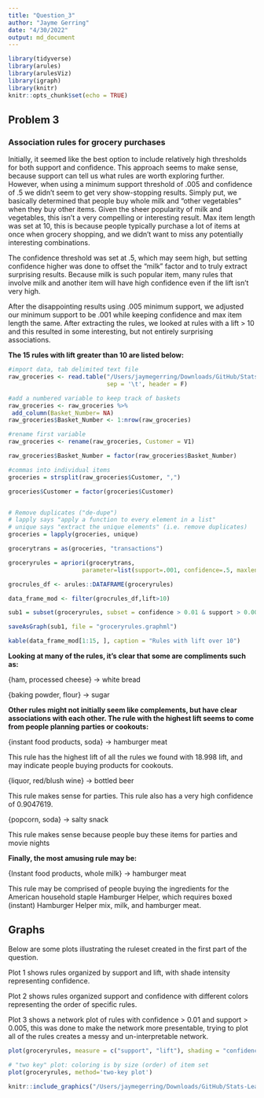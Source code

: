 ```yaml
---
title: "Question_3"
author: "Jayme Gerring"
date: "4/30/2022"
output: md_document
---
```


```r
library(tidyverse)
library(arules) 
library(arulesViz)
library(igraph)
library(knitr)
knitr::opts_chunk$set(echo = TRUE)
```

## Problem 3 
### Association rules for grocery purchases

  Initially, it seemed like the best option to include relatively high thresholds for both support and confidence. This approach seems to make sense, because support can tell us what rules are worth exploring further. However, when using a minimum support threshold of .005 and confidence of .5 we didn't seem to get very show-stopping results. Simply put, we basically determined that people buy whole milk and "other vegetables" when they buy other items. Given the sheer popularity of milk and vegetables, this isn't a very compelling or interesting result. Max item length was set at 10, this is because people typically purchase a lot of items at once when grocery shopping, and we didn't want to miss any potentially interesting combinations. 

  The confidence threshold was set at .5, which may seem high, but setting confidence higher was done to offset the "milk" factor and to truly extract surprising results. Because milk is such popular item, many rules that involve milk and another item will have high confidence even if the lift isn't very high. 

  After the disappointing results using .005 minimum support, we adjusted our minimum support to be .001 while keeping confidence and max item length the same. After extracting the rules, we looked at rules with a lift > 10 and this resulted in some interesting, but not entirely surprising associations. 

**The 15 rules with lift greater than 10 are listed below:**


```r

#import data, tab delimited text file
raw_groceries <- read.table("/Users/jaymegerring/Downloads/GitHub/Stats-Learning/exercise_4/groceries.txt", 
                            sep = '\t', header = F)

#add a numbered variable to keep track of baskets
raw_groceries <- raw_groceries %>%
 add_column(Basket_Number= NA) 
raw_groceries$Basket_Number <- 1:nrow(raw_groceries) 

#rename first variable
raw_groceries <- rename(raw_groceries, Customer = V1)

raw_groceries$Basket_Number = factor(raw_groceries$Basket_Number)

#commas into individual items
groceries = strsplit(raw_groceries$Customer, ",")

groceries$Customer = factor(groceries$Customer)


# Remove duplicates ("de-dupe")
# lapply says "apply a function to every element in a list"
# unique says "extract the unique elements" (i.e. remove duplicates)
groceries = lapply(groceries, unique)

grocerytrans = as(groceries, "transactions")

groceryrules = apriori(grocerytrans, 
                     parameter=list(support=.001, confidence=.5, maxlen=10))

grocrules_df <- arules::DATAFRAME(groceryrules)

data_frame_mod <- filter(grocrules_df,lift>10)

sub1 = subset(groceryrules, subset = confidence > 0.01 & support > 0.005)

saveAsGraph(sub1, file = "groceryrules.graphml")
```

```r
kable(data_frame_mod[1:15, ], caption = "Rules with lift over 10")
```

  **Looking at many of the rules, it's clear that some are compliments such as:**
  
  {ham, processed cheese} -> white bread 
  
  {baking powder, flour} -> sugar
  
  **Other rules might not initially seem like complements, but have clear associations with each other. The rule with the highest lift seems to come from people planning parties or cookouts:**
  
  {instant food products, soda} -> hamburger meat 
  
This rule has the highest lift of all the rules we found with 18.998 lift, and may indicate people     buying products for cookouts.
  
  {liquor, red/blush wine} -> bottled beer
  
  This rule makes sense for parties. This rule also has a very high confidence of 0.9047619.
  
  {popcorn, soda} -> salty snack 
  
  This rule makes sense because people buy these items for parties and movie nights
  
  **Finally, the most amusing rule may be:**
  
  {Instant food products, whole milk} -> hamburger meat 
  
  This rule may be comprised of people buying the ingredients for the American household staple Hamburger   Helper, which requires boxed (instant) Hamburger Helper mix, milk, and hamburger meat. 
  
## Graphs

Below are some plots illustrating the ruleset created in the first part of the question.

Plot 1 shows rules organized by support and lift, with shade intensity representing confidence.

Plot 2 shows rules organized support and confidence with different colors representing the order of specific rules.

Plot 3 shows a network plot of rules with confidence > 0.01 and support > 0.005, this was done to make the network more presentable, trying to plot all of the rules creates a messy and un-interpretable network. 
  
```r

plot(groceryrules, measure = c("support", "lift"), shading = "confidence")

# "two key" plot: coloring is by size (order) of item set
plot(groceryrules, method='two-key plot')

knitr::include_graphics("/Users/jaymegerring/Downloads/GitHub/Stats-Learning/exercise_4/question_3_files/figure-markdown_strict/screenshot_210619.png")


```


  
  

